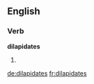 
==English==

===Verb===
'''dilapidates'''

# {{third-person singular of|[[dilapidate]]}}

[[de:dilapidates]]
[[fr:dilapidates]]